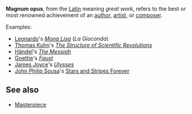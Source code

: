 '''Magnum opus''', from the [[Latin]] meaning ''great work'', refers to the best or most renowned achievement of an [[author]], [[artist]], or [[composer]].

Examples:
*[[Leonardo da Vinci|Leonardo]]'s ''[[Mona Lisa]]'' (''La Gioconda'')
*[[Thomas Samuel Kuhn|Thomas Kuhn]]'s ''[[The Structure of Scientific Revolutions]]''
*[[Georg Friedrich Händel|Händel]]'s ''[[The Messiah]]''
*[[Goethe]]'s ''[[Faust]]''
*[[James Joyce]]'s ''[[Ulysses_(novel)|Ulysses]]''
*[[John Philip Sousa]]'s [[Stars and Stripes Forever]]

==See also==
*[[Masterpiece]]